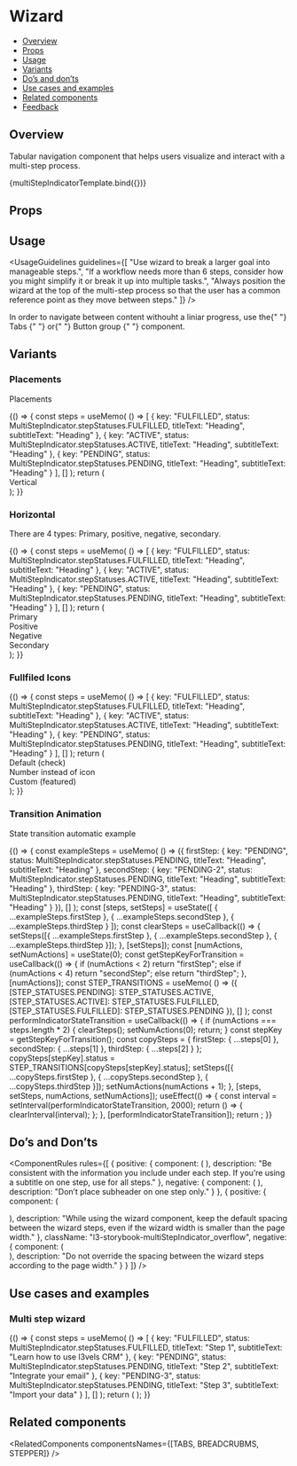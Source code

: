 
<Meta title="Navigation/Wizard - (Coming Soon)" component={MultiStepIndicator} />

<!--- Component template -->


<!--- Component documentation -->

# Wizard

- [Overview](#overview)
- [Props](#props)
- [Usage](#usage)
- [Variants](#variants)
- [Do’s and don’ts](#dos-and-donts)
- [Use cases and examples](#use-cases-and-examples)
- [Related components](#related-components)
- [Feedback](#feedback)

## Overview

Tabular navigation component that helps users visualize and interact with a multi-step process.

<Canvas>
  <Story
    name="Overview"
    args={{
      steps: [
        {
          key: "FULFILLED",
          status: MultiStepIndicator.stepStatuses.FULFILLED,
          titleText: "Everything you can do with L3vels",
          subtitleText: "Subtitle"
        },
        {
          key: "PENDING",
          status: MultiStepIndicator.stepStatuses.PENDING,
          titleText: "Everything you can do with L3vels",
          subtitleText: "Subtitle"
        },
        {
          key: "PENDING-2",
          status: MultiStepIndicator.stepStatuses.PENDING,
          titleText: "Everything you can do with L3vels",
          subtitleText: "Subtitle"
        }
      ]
    }}
  >
    {multiStepIndicatorTemplate.bind({})}
  </Story>
</Canvas>

## Props

<ArgsTable of={MultiStepIndicator} />

## Usage

<UsageGuidelines
  guidelines={[
    "Use wizard to break a larger goal into manageable steps.",
    "If a workflow needs more than 6 steps, consider how you might simplify it or break it up into multiple tasks.",
    "Always position the wizard at the top of the multi-step process so that the user has a common reference point as they move between steps."
  ]}
/>

<Tip title="Not what you were looking for?">
  In order to navigate between content withouht a liniar progress, use the{" "}
  <Link href="/?path=/docs/navigation-tabs-tabs--overview" size={Link.sizes.SMALL} withoutSpacing>
    Tabs
  </Link>{" "}
  or{" "}
  <Link href="/?path=/docs/buttons-buttongroup--overview" size={Link.sizes.SMALL} withoutSpacing>
    Button group
  </Link>{" "}
  component.
</Tip>

## Variants

### Placements

Placements

<Canvas>
  <Story name="Placements">
    {() => {
      const steps = useMemo(
        () => [
          {
            key: "FULFILLED",
            status: MultiStepIndicator.stepStatuses.FULFILLED,
            titleText: "Heading",
            subtitleText: "Heading"
          },
          {
            key: "ACTIVE",
            status: MultiStepIndicator.stepStatuses.ACTIVE,
            titleText: "Heading",
            subtitleText: "Heading"
          },
          {
            key: "PENDING",
            status: MultiStepIndicator.stepStatuses.PENDING,
            titleText: "Heading",
            subtitleText: "Heading"
          }
        ],
        []
      );
      return (
        <div className="l3-storybook-multiStepIndicator_column-wrapper">
          <div className="l3-storybook-multiStepIndicator_row-wrapper">
            <span className="l3-storybook-multiStepIndicator_title">Vertical</span>
            <MultiStepIndicator
              className="l3-storybook-multiStepIndicator_size"
              textPlacement={MultiStepIndicator.textPlacements.VERTICAL}
              steps={steps}
            />
          </div>
        </div>
      );
    }}
  </Story>
</Canvas>

### Horizontal

There are 4 types: Primary, positive, negative, secondary.

<Canvas>
  <Story name="Horizontal">
    {() => {
      const steps = useMemo(
        () => [
          {
            key: "FULFILLED",
            status: MultiStepIndicator.stepStatuses.FULFILLED,
            titleText: "Heading",
            subtitleText: "Heading"
          },
          {
            key: "ACTIVE",
            status: MultiStepIndicator.stepStatuses.ACTIVE,
            titleText: "Heading",
            subtitleText: "Heading"
          },
          {
            key: "PENDING",
            status: MultiStepIndicator.stepStatuses.PENDING,
            titleText: "Heading",
            subtitleText: "Heading"
          }
        ],
        []
      );
      return (
        <div className="l3-storybook-multiStepIndicator_column-wrapper">
          <div className="l3-storybook-multiStepIndicator_row-wrapper">
            <span className="l3-storybook-multiStepIndicator_title">Primary</span>
            <MultiStepIndicator
              steps={steps}
              isFulfilledStepDisplayNumber={true}
              type={MultiStepIndicator.types.PRIMARY}
            />
          </div>
          <div className="l3-storybook-multiStepIndicator_row-wrapper">
            <span className="l3-storybook-multiStepIndicator_title">Positive</span>
            <MultiStepIndicator steps={steps} type={MultiStepIndicator.types.POSITIVE} />
          </div>
          <div className="l3-storybook-multiStepIndicator_row-wrapper">
            <span className="l3-storybook-multiStepIndicator_title">Negative</span>
            <MultiStepIndicator steps={steps} fulfilledStepIcon={Close} type={MultiStepIndicator.types.NEGATIVE} />
          </div>
          <div className="l3-storybook-multiStepIndicator_row-wrapper">
            <span className="l3-storybook-multiStepIndicator_title">Secondary</span>
            <MultiStepIndicator steps={steps} type={MultiStepIndicator.types.SECONDARY} />
          </div>
        </div>
      );
    }}
  </Story>
</Canvas>

### Fullfiled Icons

<Canvas>
  <Story name="Fullfiled Icons">
    {() => {
      const steps = useMemo(
        () => [
          {
            key: "FULFILLED",
            status: MultiStepIndicator.stepStatuses.FULFILLED,
            titleText: "Heading",
            subtitleText: "Heading"
          },
          {
            key: "ACTIVE",
            status: MultiStepIndicator.stepStatuses.ACTIVE,
            titleText: "Heading",
            subtitleText: "Heading"
          },
          {
            key: "PENDING",
            status: MultiStepIndicator.stepStatuses.PENDING,
            titleText: "Heading",
            subtitleText: "Heading"
          }
        ],
        []
      );
      return (
        <div className="l3-storybook-multiStepIndicator_column-wrapper">
          <div className="l3-storybook-multiStepIndicator_row-wrapper">
            <span className="l3-storybook-multiStepIndicator_title">Default (check)</span>
            <MultiStepIndicator steps={steps} />
          </div>
          <div className="l3-storybook-multiStepIndicator_row-wrapper">
            <span className="l3-storybook-multiStepIndicator_title">Number instead of icon</span>
            <MultiStepIndicator steps={steps} isFulfilledStepDisplayNumber={true} />
          </div>
          <div className="l3-storybook-multiStepIndicator_row-wrapper">
            <span className="l3-storybook-multiStepIndicator_title">Custom (featured)</span>
            <MultiStepIndicator steps={steps} fulfilledStepIcon={Featured} />
          </div>
        </div>
      );
    }}
  </Story>
</Canvas>

### Transition Animation

State transition automatic example

<Canvas>
  <Story name="Transition Animation">
    {() => {
      const exampleSteps = useMemo(
        () => ({
          firstStep: {
            key: "PENDING",
            status: MultiStepIndicator.stepStatuses.PENDING,
            titleText: "Heading",
            subtitleText: "Heading"
          },
          secondStep: {
            key: "PENDING-2",
            status: MultiStepIndicator.stepStatuses.PENDING,
            titleText: "Heading",
            subtitleText: "Heading"
          },
          thirdStep: {
            key: "PENDING-3",
            status: MultiStepIndicator.stepStatuses.PENDING,
            titleText: "Heading",
            subtitleText: "Heading"
          }
        }),
        []
      );
      const [steps, setSteps] = useState([
        { ...exampleSteps.firstStep },
        { ...exampleSteps.secondStep },
        { ...exampleSteps.thirdStep }
      ]);
      const clearSteps = useCallback(() => {
        setSteps([{ ...exampleSteps.firstStep }, { ...exampleSteps.secondStep }, { ...exampleSteps.thirdStep }]);
      }, [setSteps]);
      const [numActions, setNumActions] = useState(0);
      const getStepKeyForTransition = useCallback(() => {
        if (numActions < 2) return "firstStep";
        else if (numActions < 4) return "secondStep";
        else return "thirdStep";
      }, [numActions]);
      const STEP_TRANSITIONS = useMemo(
        () => ({
          [STEP_STATUSES.PENDING]: STEP_STATUSES.ACTIVE,
          [STEP_STATUSES.ACTIVE]: STEP_STATUSES.FULFILLED,
          [STEP_STATUSES.FULFILLED]: STEP_STATUSES.PENDING
        }),
        []
      );
      const performIndicatorStateTransition = useCallback(() => {
        if (numActions === steps.length * 2) {
          clearSteps();
          setNumActions(0);
          return;
        }
        const stepKey = getStepKeyForTransition();
        const copySteps = { firstStep: { ...steps[0] }, secondStep: { ...steps[1] }, thirdStep: { ...steps[2] } };
        copySteps[stepKey].status = STEP_TRANSITIONS[copySteps[stepKey].status];
        setSteps([{ ...copySteps.firstStep }, { ...copySteps.secondStep }, { ...copySteps.thirdStep }]);
        setNumActions(numActions + 1);
      }, [steps, setSteps, numActions, setNumActions]);
      useEffect(() => {
        const interval = setInterval(performIndicatorStateTransition, 2000);
        return () => {
          clearInterval(interval);
        };
      }, [performIndicatorStateTransition]);
      return <MultiStepIndicator steps={steps} />;
    }}
  </Story>
</Canvas>

## Do’s and Don’ts

<ComponentRules
  rules={[
    {
      positive: {
        component: (
          <MultiStepIndicator
            steps={firstSteps}
            textPlacement={MultiStepIndicator.textPlacements.VERTICAL}
            className="l3-storybook-multiStepIndicator_big-size"
          />
        ),
        description:
          "Be consistent with the information you include under each step. If you’re using a subtitle on one step, use for all steps."
      },
      negative: {
        component: (
          <MultiStepIndicator
            steps={secondSteps}
            textPlacement={MultiStepIndicator.textPlacements.VERTICAL}
            className="l3-storybook-multiStepIndicator_big-size"
          />
        ),
        description: "Don’t place subheader on one step only."
      }
    },
    {
      positive: {
        component: (
          <div className="l3-storybook-multiStepIndicator_box-wrapper">
            <MultiStepIndicator
              steps={thirdSteps}
              textPlacement={MultiStepIndicator.textPlacements.VERTICAL}
              className="l3-storybook-multiStepIndicator_small-size"
            />
            <div className="l3-storybook-multiStepIndicator_spacing" />
          </div>
        ),
        description:
          "While using the wizard component, keep the default spacing between the wizard steps, even if the wizard width is smaller than the page width."
      },
      className: "l3-storybook-multiStepIndicator_overflow",
      negative: {
        component: (
          <div className="l3-storybook-multiStepIndicator_box-wrapper">
            <MultiStepIndicator
              steps={thirdSteps}
              textPlacement={MultiStepIndicator.textPlacements.VERTICAL}
              className="l3-storybook-multiStepIndicator_line"
            />
            <div className="l3-storybook-multiStepIndicator_spacing" />
          </div>
        ),
        description: "Do not override the spacing between the wizard steps according to the page width."
      }
    }
  ]}
/>

## Use cases and examples

### Multi step wizard

<Canvas>
  <Story name="Multi step wizard">
    {() => {
      const steps = useMemo(
        () => [
          {
            key: "FULFILLED",
            status: MultiStepIndicator.stepStatuses.FULFILLED,
            titleText: "Step 1",
            subtitleText: "Learn how to use l3vels CRM"
          },
          {
            key: "PENDING",
            status: MultiStepIndicator.stepStatuses.PENDING,
            titleText: "Step 2",
            subtitleText: "Integrate your email"
          },
          {
            key: "PENDING-3",
            status: MultiStepIndicator.stepStatuses.PENDING,
            titleText: "Step 3",
            subtitleText: "Import your data"
          }
        ],
        []
      );
      return (
        <MultiStepIndicator
          className="l3-storybook-multiStepIndicator_big-size"
          steps={steps}
          textPlacement={MultiStepIndicator.textPlacements.VERTICAL}
        />
      );
    }}
  </Story>
</Canvas>

## Related components

<RelatedComponents componentsNames={[TABS, BREADCRUBMS, STEPPER]} />
